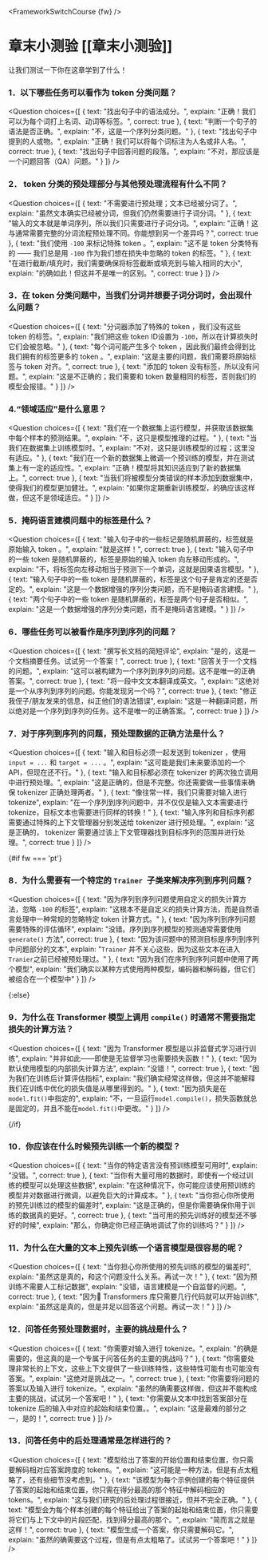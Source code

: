<FrameworkSwitchCourse {fw} />

<!-- DISABLE-FRONTMATTER-SECTIONS -->

# 章末小测验 [[章末小测验]]

让我们测试一下你在这章学到了什么！

### 1．以下哪些任务可以看作为 token 分类问题？

<Question
	choices={[
		{
			text: "找出句子中的语法成分。",
			explain: "正确！我们可以为每个词打上名词、动词等标签。",
			correct: true
		},
		{
			text: "判断一个句子的语法是否正确。",
			explain: "不，这是一个序列分类问题。"
		},
		{
			text: "找出句子中提到的人或物。",
			explain: "正确！我们可以将每个词标注为人名或非人名。",
            correct: true
		},
        {
			text: "找出句子中回答问题的段落。",
			explain: "不对，那应该是一个问题回答（QA）问题。"
		}
	]}
/>

### 2． token 分类的预处理部分与其他预处理流程有什么不同？

<Question
	choices={[
		{
			text: "不需要进行预处理；文本已经被分词了。",
			explain: "虽然文本确实已经被分词，但我们仍然需要进行子词分词。"
		},
		{
			text: "输入的文本就是单词序列，所以我们只需要进行子词分词。",
			explain: "正确！这与通常需要完整的分词流程预处理不同。你能想到另一个差异吗？",
			correct: true
		},
		{
			text: "我们使用 <code>-100</code> 来标记特殊 token 。",
			explain: "这不是 token 分类特有的 —— 我们总是用 <code>-100</code> 作为我们想在损失中忽略的 token 的标签。"
		},
		{
			text: "在进行截断/填充时，我们需要确保将标签截断或填充到与输入相同的大小",
			explain: "的确如此！但这并不是唯一的区别。",
			correct: true
		}
	]}
/>

### 3．在 token 分类问题中，当我们分词并想要子词分词时，会出现什么问题？

<Question
	choices={[
		{
			text: "分词器添加了特殊的 token ，我们没有这些 token 的标签。",
			explain: "我们把这些 token ID设置为 <code>-100</code>，所以在计算损失时它们会被忽略。"
		},
		{
			text: "每个词可能产生多个 token ，因此我们最终会得到比我们拥有的标签更多的 token 。",
			explain: "这是主要的问题，我们需要将原始标签与 token 对齐。",
			correct: true
		},
		{
			text: "添加的 token 没有标签，所以没有问题。",
			explain: "这是不正确的；我们需要和 token 数量相同的标签，否则我们的模型会报错。"
		}
	]}
/>

### 4.“领域适应”是什么意思？
<Question
	choices={[
		{
			text: "我们在一个数据集上运行模型，并获取该数据集中每个样本的预测结果。",
			explain: "不，这只是模型推理的过程。"
		},
		{
			text: "当我们在数据集上训练模型时。",
			explain: "不对，这只是训练模型的过程；这里没有适应。"
		},
		{
			text: "我们在一个新的数据集上微调一个预训练的模型，并在测试集上有一定的适应性。",
			explain: "正确！模型将其知识适应到了新的数据集上。",
            correct: true
		},
        {
			text: "当我们将被模型分类错误的样本添加到数据集中，使得我们的模型更加健壮。",
			explain: "如果你定期重新训练模型，的确应该这样做，但这不是领域适应。"
		}
	]}
/>

### 5．掩码语言建模问题中的标签是什么？
<Question
	choices={[
		{
			text: "输入句子中的一些标记是随机屏蔽的，标签就是原始输入 token 。",
			explain: "就是这样！",
            correct: true
		},
		{
			text: "输入句子中的一些 token 是随机屏蔽的，标签是原始的输入 token 向左移动形成的。",
			explain: "不，将标签向左移动相当于预测下一个单词，这就是因果语言模型。"
		},
		{
			text: "输入句子中的一些 token 是随机屏蔽的，标签是这个句子是肯定的还是否定的。",
			explain: "这是一个数据增强的序列分类问题，而不是掩码语言建模。"
		},
        {
			text: "两个句子中的一些 token 是随机屏蔽的，标签是两个句子是否相似。",
			explain: "这是一个数据增强的序列分类问题，而不是掩码语言建模。"
		}
	]}
/>

### 6．哪些任务可以被看作是序列到序列的问题？
<Question
	choices={[
		{
			text: "撰写长文档的简短评论",
			explain: "是的，这是一个文档摘要任务。试试另一个答案！",
            correct: true
		},
		{
			text: "回答关于一个文档的问题。",
			explain: "这可以被构建为一个序列到序列的问题。这不是唯一的正确答案。",
            correct: true
		},
		{
			text: "将一段中文文本翻译成英文。",
			explain: "这绝对是一个从序列到序列的问题。你能发现另一个吗？",
            correct: true
		},
        {
			text: "修正我侄子/朋友发来的信息，纠正他们的语法错误",
			explain: "这是一种翻译问题，所以绝对是一个序列到序列的任务。这不是唯一的正确答案。",
			correct: true
		}
	]}
/>

### 7．对于序列到序列的问题，预处理数据的正确方法是什么？
<Question
	choices={[
		{
			text: "输入和目标必须一起发送到 tokenizer ，使用 `input = ...` 和 `target = ...` 。",
			explain: "这可能是我们未来要添加的一个 API，但现在还不行。"
		},
		{
			text: "输入和目标都必须在 tokenizer 的两次独立调用中进行预处理。",
			explain: "这是正确的，但是不完整。你还需要做一些事情来确保 tokenizer 正确处理两者。"
		},
		{
			text: "像往常一样，我们只需要对输入进行 tokenize",
			explain: "在一个序列到序列问题中，并不仅仅是输入文本需要进行 tokenize，目标文本也需要进行同样的转换！"
		},
        {
			text: "输入序列和目标序列都需要通过特殊的上下文管理器分别发送给 tokenizer 进行预处理。",
			explain: "这是正确的， tokenizer 需要通过该上下文管理器找到目标序列的范围并进行处理。",
			correct: true
		}
	]}
/>

{#if fw === 'pt'}

### 8．为什么需要有一个特定的 `Trainer `子类来解决序列到序列问题？

<Question
	choices={[
		{
			text: "因为序列到序列问题使用自定义的损失计算方法，忽略 <code>-100</code> 的标签",
			explain: "这根本不是自定义的损失计算方法，而是自然语言处理中一种常规的忽略特定 token 计算方式。"
		},
		{
			text: "因为序列到序列问题需要特殊的评估循环",
			explain: "没错。序列到序列模型的预测通常需要使用 <code>generate()</code> 方法",
			correct: true
		},
		{
			text: "因为该问题中的预测目标是序列到序列中问题部分的文本",
			explain: "<code>Trainer</code> 并不关心这些，因为这些文本在进入`Tranier`之前已经被预处理过。"
		},
        {
			text: "因为我们在序列到序列问题中使用了两个模型",
			explain: "我们确实以某种方式使用两种模型，编码器和解码器，但它们被组合在一个模型中"
		}
	]}
/>

{:else}

### 9．为什么在 Transformer 模型上调用 `compile()` 时通常不需要指定损失的计算方法？

<Question
	choices={[
		{
			text: "因为 Transformer 模型是以非监督式学习进行训练",
			explain: "并非如此——即使是无监督学习也需要损失函数！"
		},
		{
			text: "因为默认使用模型的内部损失计算方法",
			explain: "没错！",
			correct: true
		},
		{
			text: "因为我们在训练后计算评估指标",
			explain: "我们确实经常这样做，但这并不能解释我们在训练中优化的损失值是从哪里得到的。"
		},
        {
			text: "因为损失是在`model.fit()`中指定的",
			explain: "不，一旦运行`model.compile()`，损失函数就总是固定的，并且不能在`model.fit()`中更改。"
		}
	]}
/>

{/if}

### 10．你应该在什么时候预先训练一个新的模型？
<Question
	choices={[
		{
			text: "当你的特定语言没有预训练模型可用时",
			explain: "没错。",
			correct: true
		},
		{
			text: "当你有大量可用的数据时，即使有一个经过训练的模型可以处理这些数据",
			explain: "在这种情况下，你可能应该使用预训练的模型并对数据进行微调，以避免巨大的计算成本。"
		},
		{
			text: "当你担心你所使用的预先训练过的模型的偏差时",
			explain: "这是正确的，但是你需要确保你用于训练的数据真的更好。",
			correct: true
		},
        {
			text: "当可用的预先训练好的模型还不够好的时候",
			explain: "那么，你确定你已经正确地调试了你的训练吗？"
		}
	]}
/>

### 11．为什么在大量的文本上预先训练一个语言模型是很容易的呢？

<Question
	choices={[
		{
			text: "当你担心你所使用的预先训练的模型的偏差时",
			explain: "虽然这是真的，和这个问题没什么关系。再试一次！"
		},
		{
			text: "因为预训练不需要人工标记数据",
			explain: "没错，语言建模是一个自监督的问题。",
			correct: true
		},
		{
			text: "因为🤗 Transformers 库只需要几行代码就可以开始训练",
			explain: "虽然这是真的，但是并足以回答这个问题。再试一次！"
		}
	]}
/>

### 12．问答任务预处理数据时，主要的挑战是什么？

<Question
	choices={[
		{
			text: "你需要对输入进行 tokenize。",
			explain: "的确是需要的，但这真的是一个专属于问答任务的主要的挑战吗？"
		},
		{
			text: "你需要处理非常长的上下文，这些上下文提供了一些训练特性，这些特性可能有也可能没有答案。",
			explain: "这绝对是挑战之一。",
			correct: true
		},
		{
			text: "你需要将问题的答案以及输入进行 tokenize。",
			explain: "虽然的确需要这样做，但这并不能构成主要的挑战，试试另一个答案吧！"
		},
       {
			text: "你需要从文本中找到答案部分在 tokenize 后的输入中对应的起始和结束位置。。",
			explain: "这是最难的部分之一，是的！",
			correct: true
		}
	]}
/>

### 13．问答任务中的后处理通常是怎样进行的？
<Question
	choices={[
		{
			text: "模型给出了答案的开始位置和结束位置，你只需要解码相对应答案跨度的 tokens。",
			explain: "这可能是一种方法，但是有点太粗略了，还有些细节没考虑到。"
		},
		{
			text: "该模型为每个示例创建的每个特征提供了答案的起始和结束位置，你只需在得分最高的那个特征中解码相应的 tokens。",
			explain: "这与我们研究的后处理过程很接近，但并不完全正确。"
		},
		{
			text: "模型会为每个样本创建的每个特征给出了答案的起始和结束位置，你只需要将它们与上下文中的片段匹配，找到得分最高的那个。",
			explain: "简而言之就是这样！",
			correct: true
		},
        {
			text: "模型生成一个答案，你只需要解码它。",
			explain: "虽然的确需要这个过程，但是有点太粗略了。试试另一个答案吧！"
		}
	]}
/>
